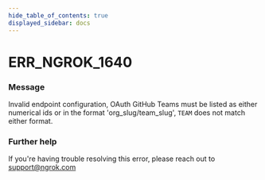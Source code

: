 ```yaml
---
hide_table_of_contents: true
displayed_sidebar: docs
---
```



# ERR_NGROK_1640

### Message
Invalid endpoint configuration, OAuth GitHub Teams must be listed as either numerical ids or in the format 'org_slug/team_slug', `TEAM` does not match either format.

<ErrorDetails error='err_ngrok_1640' />


### Further help
If you're having trouble resolving this error, please reach out to [support@ngrok.com](mailto:support@ngrok.com?subject=Help%20with%20ERR_NGROK_1640)


